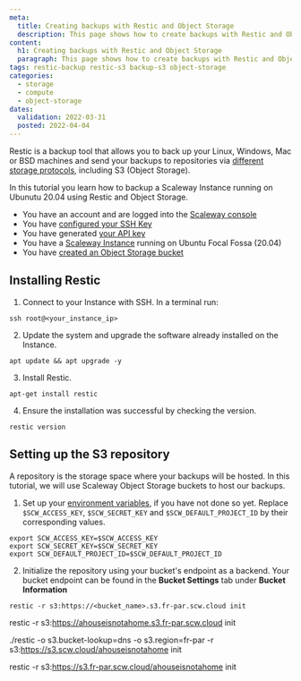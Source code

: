 ```yaml
---
meta:
  title: Creating backups with Restic and Object Storage
  description: This page shows how to create backups with Restic and Object Storage
content:
  h1: Creating backups with Restic and Object Storage
  paragraph: This page shows how to create backups with Restic and Object Storage
tags: restic-backup restic-s3 backup-s3 object-storage 
categories:
  - storage
  - compute
  - object-storage
dates:
  validation: 2022-03-31
  posted: 2022-04-04
---
```


Restic is a backup tool that allows you to back up your Linux, Windows, Mac or BSD machines and send your backups to repositories via [different storage protocols](https://restic.readthedocs.io/en/stable/030_preparing_a_new_repo.html), including S3 (Object Storage). 

In this tutorial you learn how to backup a Scaleway Instance running on Ubunutu 20.04 using Restic and Object Storage.

<Message type="requirement">

- You have an account and are logged into the [Scaleway console](https://console.scaleway.com)
- You have [configured your SSH Key](/console/my-project/how-to/create-ssh-key/)
- You have generated [your API key](/console/my-project/how-to/generate-api-key/)
- You have a [Scaleway Instance](/compute/instances/how-to/create-an-instance) running on Ubuntu Focal Fossa (20.04)
- You have [created an Object Storage bucket](/storage/object/how-to/create-a-bucket/)

</Message>

## Installing Restic

1. Connect to your Instance with SSH. In a terminal run:

```
ssh root@<your_instance_ip>
```

2. Update the system and upgrade the software already installed on the Instance.

```
apt update && apt upgrade -y
``` 

3. Install Restic. 

```
apt-get install restic
```

4. Ensure the installation was successful by checking the version.

```
restic version
```

## Setting up the S3 repository

A repository is the storage space where your backups will be hosted. In this tutorial, we will use Scaleway Object Storage buckets to host our backups.

1. Set up your [environment variables](https://github.com/scaleway/scaleway-sdk-go/tree/master/scw#environment-variables), if you have not done so yet. Replace `$SCW_ACCESS_KEY`, `$SCW_SECRET_KEY` and `$SCW_DEFAULT_PROJECT_ID` by their corresponding values.

```
export SCW_ACCESS_KEY=$SCW_ACCESS_KEY
export SCW_SECRET_KEY=$SCW_SECRET_KEY
export SCW_DEFAULT_PROJECT_ID=$SCW_DEFAULT_PROJECT_ID
```

2. Initialize the repository using your bucket's endpoint as a backend. Your bucket endpoint can be found in the **Bucket Settings** tab under **Bucket Information** 

```
restic -r s3:https://<bucket_name>.s3.fr-par.scw.cloud init
```
restic -r s3:https://ahouseisnotahome.s3.fr-par.scw.cloud init

./restic -o s3.bucket-lookup=dns -o s3.region=fr-par -r s3:https://s3.scw.cloud/ahouseisnotahome init

restic -r s3:https://s3.fr-par.scw.cloud/ahouseisnotahome init